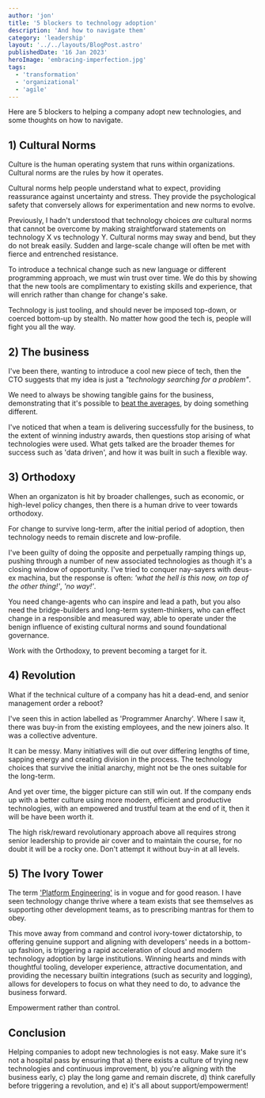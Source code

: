 ```yaml
---
author: 'jon'
title: '5 blockers to technology adoption'
description: 'And how to navigate them'
category: 'leadership'
layout: '../../layouts/BlogPost.astro'
publishedDate: '16 Jan 2023'
heroImage: 'embracing-imperfection.jpg'
tags:
  - 'transformation'
  - 'organizational'
  - 'agile'
---
```


Here are 5 blockers to helping a company adopt new technologies, and some thoughts on how to navigate.

## 1) Cultural Norms

Culture is the human operating system that runs within organizations. Cultural norms are the rules by how it operates.

Cultural norms help people understand what to expect, providing reassurance against uncertainty and stress. They provide the psychological safety that conversely allows for experimentation and new norms to evolve.

Previously, I hadn't understood that technology choices _are_ cultural norms that cannot be overcome by making straightforward statements on technology X vs technology Y. Cultural norms may sway and bend, but they do not break easily. Sudden and large-scale change will often be met with fierce and entrenched resistance.

To introduce a technical change such as new language or different programming approach, we must win trust over time. We do this by showing that the new tools are complimentary to existing skills and experience, that will enrich rather than change for change's sake.

Technology is just tooling, and should never be imposed top-down, or coerced bottom-up by stealth. No matter how good the tech is, people will fight you all the way.

## 2) The business

I've been there, wanting to introduce a cool new piece of tech, then the CTO suggests that my idea is just a _"technology searching for a problem"_.

We need to always be showing tangible gains for the business, demonstrating that it's possible to [beat the averages](https://www.paulgraham.com/avg.html), by doing something different.

I've noticed that when a team is delivering successfully for the business, to the extent of winning industry awards, then questions stop arising of what technologies were used. What gets talked are the broader themes for success such as 'data driven', and how it was built in such a flexible way.

## 3) Orthodoxy

When an organizaton is hit by broader challenges, such as economic, or high-level policy changes, then there is a human drive to veer towards orthodoxy.

For change to survive long-term, after the initial period of adoption, then technology needs to remain discrete and low-profile.

I've been guilty of doing the opposite and perpetually ramping things up, pushing through a number of new associated technologies as though it's a closing window of opportunity. I've tried to conquer nay-sayers with deus-ex machina, but the response is often: _'what the hell is this now, on top of the other thing!'_, _'no way!'_.

You need change-agents who can inspire and lead a path, but you also need the bridge-builders and long-term system-thinkers, who can effect change in a responsible and measured way, able to operate under the benign influence of existing cultural norms and sound foundational governance.

Work with the Orthodoxy, to prevent becoming a target for it.

## 4) Revolution

What if the technical culture of a company has hit a dead-end, and senior management order a reboot?

I've seen this in action labelled as 'Programmer Anarchy'. Where I saw it, there was buy-in from the existing employees, and the new joiners also. It was a collective adventure.

It can be messy. Many initiatives will die out over differing lengths of time, sapping energy and creating division in the process. The technology choices that survive the initial anarchy, might not be the ones suitable for the long-term.

And yet over time, the bigger picture can still win out. If the company ends up with a better culture using more modern, efficient and productive technologies, with an empowered and trustful team at the end of it, then it will be have been worth it.

The high risk/reward revolutionary approach above all requires strong senior leadership to provide air cover and to maintain the course, for no doubt it will be a rocky one. Don't attempt it without buy-in at all levels.

## 5) The Ivory Tower

The term ['Platform Engineering'](https://www.gartner.com/en/articles/what-is-platform-engineering) is in vogue and for good reason. I have seen technology change thrive where a team exists that see themselves as supporting other development teams, as to prescribing mantras for them to obey.

This move away from command and control ivory-tower dictatorship, to offering genuine support and aligning with developers' needs in a bottom-up fashion, is triggering a rapid acceleration of cloud and modern technology adoption by large institutions. Winning hearts and minds with thoughtful tooling, developer experience, attractive documentation, and providing the necessary builtin integrations (such as security and logging), allows for developers to focus on what they need to do, to advance the business forward.

Empowerment rather than control.

## Conclusion

Helping companies to adopt new technologies is not easy. Make sure it's not a hospital pass by ensuring that a) there exists a culture of trying new technologies and continuous improvement, b) you're aligning with the business early, c) play the long game and remain discrete, d) think carefully before triggering a revolution, and e) it's all about support/empowerment!
